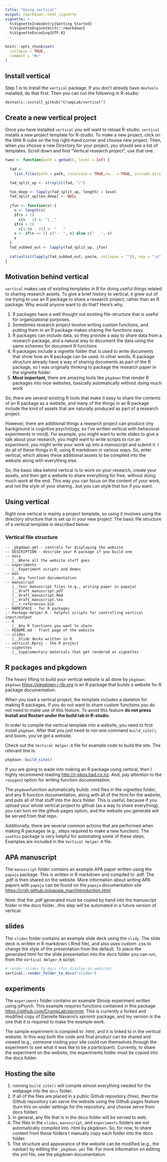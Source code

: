 ```yaml
---
title: "Using vertical"
output: rmarkdown::html_vignette
vignette: >
  %\VignetteIndexEntry{Getting Started}
  %\VignetteEngine{knitr::rmarkdown}
  %\VignetteEncoding{UTF-8}
---
```


```r
knitr::opts_chunk$set(
  collapse = TRUE,
  comment = "#>"
)
```

## Install vertical

Step 1 is to install the `vertical` package. If you don't already have `devtools` installed, do that first. Then you can run the following in R-studio:

```
devtools::install_github("CrumpLab/vertical")
```

## Create a new vertical project

Once you have installed `vertical` you will want to reload R-studio. `vertical` installs a new project template for R-studio. To make a new project, click on the little R cube on the top right-hand corner and choose new project. Then, when you choose a new Directory for your project, you should see a list of templates. Scroll down and find "Vertical research project", use that one.

```r
twee <- function(path = getwd(), level = Inf) {
  
  fad <-
    list.files(path = path, recursive = TRUE,no.. = TRUE, include.dirs = TRUE)

  fad_split_up <- strsplit(fad, "/")

  too_deep <- lapply(fad_split_up, length) > level
  fad_split_up[too_deep] <- NULL
  
  jfun <- function(x) {
    n <- length(x)
    if(n > 1)
      x[n - 1] <- "|__"
    if(n > 2)
      x[1:(n - 2)] <- "   "
    x <- if(n == 1) c("-- ", x) else c("   ", x)
    x
  }
  fad_subbed_out <- lapply(fad_split_up, jfun)
  
  cat(unlist(lapply(fad_subbed_out, paste, collapse = "")), sep = "\n")
}
```

## Motivation behind vertical

`vertical` makes use of existing templates in R for doing useful things related to sharing research assets. To give a brief history to vertical, it grew out of me trying to use an R package to share a research project, rather than an R package. Why would anyone want to do that? Here's why. 

1. R packages have a well thought out existing file-structure that is useful for organizational purposes.
2. Sometimes research project involve writing custom functions, and putting them in an R package makes sharing the functions easy.
3. R packages can include data, so they provide a way to share data from a research package, and a natural way to document the data using the same schemes for document R functions
4. R packages include a vignette folder that is used to write documents that show how an R package can be used. In other words, R package structure already have a way of sharing documents as part of the R package, so I was originally thinking to package the research paper in the vignette folder.
5. **Most important**, there are amazing tools like `pkgdown` that render R packages into nice websites, basically automatically without doing much work

So, there are several existing R tools that make it easy to share the contents of an R package as a website, and many of the things in an R package include the kind of assets that are naturally produced as part of a research project. 

However, there are additional things a research project can produce (my background is cognitive psychology, so I've written vertical with behavioral experiments in mind). For example, you might want to write slides to give a talk about your research, you might want to write scripts to run an experiment, you might write your work up into a manuscript and submit it. I do all of these things in R, using R markdown in various ways. So, enter vertical, which allows these additional assets to be compiled into the website along with everything else.

So, the basic idea behind vertical is to work on your research, create your assets, and then get a website to share everything for free, without doing much work at the end. This way you can focus on the content of your work, and not the style of your sharing...but you can style that too if you want.

## Using vertical

Right now vertical is mainly a project template, so using it involves using the directory structure that is set up in your new project. The basic file structure of a vertical template is described below:

### Vertical file structure

```
-- _pkgdown.yml - controls for displaying the website
-- DESCRIPTION - describe your R package if you build one
-- docs
   |__Where all the website stuff goes
-- experiments
   |__Experiment scripts and demos
-- man
   |__Any function documentation
-- manuscript
   |__Your manuscript files (e.g., writing paper in papaja)
   |__draft_manuscript.pdf
   |__draft_manuscript.Rmd
   |__draft_manuscript.tex
   |__r-references.bib
-- NAMESPACE - for R packages
-- Package Helper.R - helpful scripts for controlling vertical input/output
-- R
   |__Any R functions you want to share
-- README.md - front page of the website
-- slides
   |__Slide decks written in R
-- vertical.Rproj - the R project
-- vignettes
   |__Supplementary materials that get rendered as vignettes
```

## R packages and pkgdown

The heavy lifting to build your vertical website is all done by `pkgdown`. `pkgdown` <https://pkgdown.r-lib.org> is an R package that builds a website for R package documentation.

When you load a vertical project, the template includes a skeleton for making R packages. If you do not want to share custom functions you do not need to make use of this feature. To avoid this feature **do not press Install and Restart under the build tab in R-studio**.

In order to compile the vertical template into a website, you need to first install `pkgdown`. After that you just need to run one command `build_site()`, and boom, you've got a website.

Check out the `Vertical Helper.R` file for example code to build the site. The relevant line is:

```r
pkgdown::build_site()
```

If you are going to wade into making an R package using vertical, then I highly recommend reading [http://r-pkgs.had.co.nz](http://r-pkgs.had.co.nz). And, pay attention to the `roxygen2` option for writing function documentation.

The `pkgdown`function automatically builds .rmd files in the vignettes folder, and any R function documentation, along with all of the html for the website, and puts all of that stuff into the docs folder. This is useful, because if you upload your whole vertical project to github (as a way to share everything), you can turn on the github pages option, and the website you generate will be served from that repo.

Additionally, there are several common actions that are performed when making R packages (e.g., steps required to make a new function). The `usethis` package is very helpful for automating some of these steps. Examples are included in the `Vertical Helper.R` file.

## APA manuscript

The `manuscript` folder contains an example APA paper written using the `papaja` package. This is written in R markdown and compiled to .pdf. The .pdf is then shared on the website. More information about writing APA papers with `papaja` can be found on the `papaja` documentation site <https://crsh.github.io/papaja_man/introduction.html>

Note: that the .pdf generated must be copied by hand into the manuscript folder in the docs folder...this step will be automated in a future version of vertical.

## slides

The `slides` folder contains an example slide deck using the `slidy`. The slide deck is written in R markdown (.Rmd file), and also uses custom .css to change the style of the presentation from the default. To place the generated html for the slide presentation into the docs folder you can run, from the `Vertical Helper.R` script.

```r
# render slides to docs (for display on website)
vertical::render_folder_to_docs("slides")
```


## experiments

The `experiments` folder contains an example Stroop experiment written using jsPsych. This example requires functions contained in this package <https://github.com/CrumpLab/xprmntr>. This is currently a forked and modified copy of Danielle Navarro's xprmntr package, and my version is the one that it is required to make the example work.

The sample experiment is compiled to .html, and it is linked to in the vertical website. In this way both the code and final product can be shared and viewed (e.g., someone visiting your site could run themselves through the experiment to see what it was like to be a participant). Currently, to share the experiment on the website, the experiments folder must be copied into the docs folder.

## Hosting the site

1. running `build_site()` will compile almost everything needed for the webpage into the `docs` folder.
2. If all of the files are placed in a public Github repository (free), then the Github repository can serve the website using the Github pages feature (turn this on under settings for the repository, and choose serve from docs folder)
3. In general, any file that is in the docs folder will be served to web.
4. The files in the `slides`, `manuscript`, and `experiments` folders are not automatically compiled into .html by pkgdown. So, for now, to share content from those folders I manually copy each folder into the docs folder.
5. The structure and appearance of the website can be modified (e.g., the navbar) by editing the `_pkgdown.yml` file. For more information on editing the yml file, see the pkgdown documentation.





